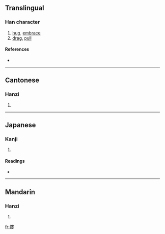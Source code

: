 {{see|搂}}
==Translingual==

===Han character===
{{Han char|rn=64|rad=手|as=11|sn=14|four=5504<sub>4</sub>|canj=手中中女 (QLLV)}}

# [[hug]], [[embrace]]
# [[drag]], [[pull]]

====References====
* {{Han ref|kx=0450.090|dkj=12595|dj=0800.280|hdz=31946.020|uh=645F|ud=25695|bh=BA4F|bd=47695}}

----

==Cantonese==

===Hanzi===
{{yue-hanzi|jyut=|y=lau5, lau1 lau2 lau4}}

# {{defn|Cantonese}}

----

==Japanese==

===Kanji===
{{ja-kanji|grade=|rs=手11}}

# {{defn|Japanese}}

====Readings====
* {{ja-readings|on=[[ろう]] (rō), [[る]] (ru)|kun=[[ひく]] (hiku)}}

----

==Mandarin==

===Hanzi===
{{cmn-hanzi|sim=搂|pin=[[lōu]] ([[lou1]]), [[lóu]] ([[lou2]]), [[lǒu]] ([[lou3]])|wg=lou<sup>1</sup>, lou<sup>2</sup>, lou<sup>3</sup>}}

# {{defn|Mandarin}}

[[fr:摟]]